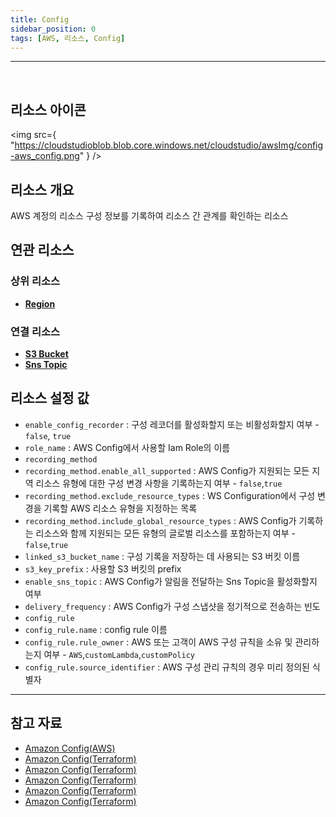```yaml
---
title: Config
sidebar_position: 0
tags: [AWS, 리소스, Config]
---
```


<hr />
<br />

## 리소스 아이콘

<img
    src={
        "https://cloudstudioblob.blob.core.windows.net/cloudstudio/awsImg/config-aws_config.png"
    }
/>

## 리소스 개요

AWS 계정의 리소스 구성 정보를 기록하여 리소스 간 관계를 확인하는 리소스

## 연관 리소스

### 상위 리소스

-   [**Region**](https://docs.cstudio.app/docs/resource/aws/Base/Region)

### 연결 리소스

-   [**S3 Bucket**](https://docs.cstudio.app/docs/resource/aws/S3/S3Bucket)
-   [**Sns Topic**](https://docs.cstudio.app/docs/resource/aws/Sns/SnsTopic)

## 리소스 설정 값

-   `enable_config_recorder` : 구성 레코더를 활성화할지 또는 비활성화할지 여부 - `false`, `true`
-   `role_name` : AWS Config에서 사용할 Iam Role의 이름
-   `recording_method`
-   `recording_method.enable_all_supported` : AWS Config가 지원되는 모든 지역 리소스 유형에 대한 구성 변경 사항을 기록하는지 여부 - `false`,`true`
-   `recording_method.exclude_resource_types` : WS Configuration에서 구성 변경을 기록할 AWS 리소스 유형을 지정하는 목록
-   `recording_method.include_global_resource_types` : AWS Config가 기록하는 리소스와 함께 지원되는 모든 유형의 글로벌 리소스를 포함하는지 여부 - `false`,`true`
-   `linked_s3_bucket_name` : 구성 기록을 저장하는 데 사용되는 S3 버킷 이름
-   `s3_key_prefix` : 사용할 S3 버킷의 prefix
-   `enable_sns_topic` : AWS Config가 알림을 전달하는 Sns Topic을 활성화할지 여부
-   `delivery_frequency` : AWS Config가 구성 스냅샷을 정기적으로 전송하는 빈도
-   `config_rule`
-   `config_rule.name` : config rule 이름
-   `config_rule.rule_owner` : AWS 또는 고객이 AWS 구성 규칙을 소유 및 관리하는지 여부 - `AWS`,`customLambda`,`customPolicy`
-   `config_rule.source_identifier` : AWS 구성 관리 규칙의 경우 미리 정의된 식별자

---

## 참고 자료

-   [Amazon Config(AWS)](https://docs.aws.amazon.com/ko_kr/config/latest/developerguide/WhatIsConfig.html)
-   [Amazon Config(Terraform)](https://registry.terraform.io/providers/hashicorp/aws/latest/docs/resources/config_configuration_recorder)
-   [Amazon Config(Terraform)](https://registry.terraform.io/providers/hashicorp/aws/latest/docs/resources/config_delivery_channel)
-   [Amazon Config(Terraform)](https://registry.terraform.io/providers/hashicorp/aws/latest/docs/resources/config_config_rule)
-   [Amazon Config(Terraform)](https://registry.terraform.io/providers/hashicorp/aws/latest/docs/resources/config_config_rule)
-   [Amazon Config(Terraform)](https://registry.terraform.io/providers/hashicorp/aws/latest/docs/resources/config_configuration_recorder_status)

